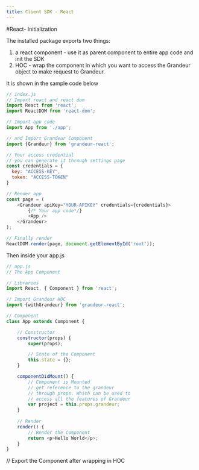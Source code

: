 ```yaml
---
title: Client SDK - React
---
```

#React- Initialization

The installed package exports two things:
1) a react component - use it as parent component to entire app code and init the SDK 
2) HOC - wrap the component in which you want to access the Grandeur object to make request to Grandeur.

It is shown in the sample code below

```js
// index.js
// Import react and react dom
import React from 'react';
import ReactDOM from 'react-dom';

// Import app code
import App from './app';

// and Import Grandeur Component
import {Grandeur} from 'grandeur-react';

// Your access credential
// you can generate it through settings page
const credentials = {
  key: "ACCESS-KEY",
  token: "ACCESS-TOKEN"
}

// Render app
const page = (
    <Grandeur apiKey="YOUR-APIKEY" credentials={credentials}>
        {/* Your app code*/}
        <App />
    </Grandeur>
);

// Finally render
ReactDOM.render(page, document.getElementById('root'));
```

Then inside your app.js

```js
// app.js
// The App Component

// Libraries
import React, { Component } from 'react';

// Import Grandeur HOC
import {withGrandeur} from 'grandeur-react';

// Component
class App extends Component {

    // Constructor
    constructor(props) {
        super(props);

        // State of the Component
        this.state = {};
    }

    componentDidMount() {
        // Component is Mounted
        // get reference to the grandeur
        // through props. Which can be used to 
        // access all the features of Grandeur
        var project = this.props.grandeur;
    }
    
    // Render
    render() { 
        // Render the Component
        return <p>Hello World</p>;
    }
}
```

// Export the Component after wrapping in HOC
